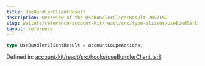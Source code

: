 ```yaml
---
title: UseBundlerClientResult
description: Overview of the UseBundlerClientResult 2097152
slug: wallets/reference/account-kit/react/src/type-aliases/UseBundlerClientResult
layout: reference
---
```


```ts
type UseBundlerClientResult = accountLoupeActions;
```

Defined in: [account-kit/react/src/hooks/useBundlerClient.ts:8](https://github.com/alchemyplatform/aa-sdk/blob/923a52171f7246172caf350853843e6680197da9/account-kit/react/src/hooks/useBundlerClient.ts#L8)
